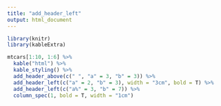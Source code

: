 ```yaml
---
title: "add_header_left"
output: html_document
---
```


```r
library(knitr)
library(kableExtra)

mtcars[1:10, 1:6] %>%
  kable("html") %>%
  kable_styling() %>%
  add_header_above(c(" ", "a" = 3, "b" = 3)) %>%
  add_header_left(c("a" = 2, "b" = 3), width = "3cm", bold = T) %>%
  add_header_left(c("a%" = 3, "b" = 7)) %>%
  column_spec(1, bold = T, width = "1cm")
```
